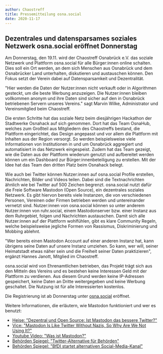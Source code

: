 ```yaml
---
author: Chaostreff
title: Pressemitteilung osna.social
date: 2020-11-17
---
```


## Dezentrales und datensparsames soziales Netzwerk osna.social eröffnet Donnerstag

Am Donnerstag, den 19.11. wird der Chaostreff Osnabrück e.V. das soziale
Netzwerk und Plattform osna.social für alle Bürger:innen online schalten.
Dies soll ein Ort werden, an dem sich Menschen aus Osnabrück und dem
Osnabrücker Land unterhalten, diskutieren und austauschen können. Den
Fokus setzt der Verein dabei auf Datensparsamkeit und Dezentralität.

&quot;Hier werden die Daten der Nutzer:innen nicht verkauft oder in
Algorithmen gesteckt, um die beste Werbung anzuzeigen. Die Nutzer:innen
bleiben vollkommen anonym und ihre Daten sind sicher auf den in Osnabrück
betriebenen Servern unseres Vereins.&quot; sagt Marvin Wilke,
Administrator und Vereinsmitglied beim Chaostreff.

Die ersten Schritte hat das soziale Netz beim diesjährigen Hackathon der
Stadtwerke Osnahack auf sich genommen. Dort hat das Team OsnaHub, welches
zum Großteil aus Mitgliedern des Chaostreffs bestand, die Plattform
eingerichtet, das Design angepasst und vor allem die Plattform mit
Inhalten aus der Region versorgt. So werden beispielsweise viele
Informationen von Institutionen in und um Osnabrück aggregiert und
automatisiert in das Netzwerk eingespeist. Zudem hat das Team gezeigt, wie
die Daten aus der Plattform wiederum genutzt und aufbereitet werden können
um ein Dashboard zur Bürger:innenbeteiligung zu erstellen. Mit der Idee
hat das Team den dritten Platz beim Osnahack belegt.

Wie auch bei Twitter können Nutzer:innen auf osna.social Profile
erstellen, Nachrichten, Bilder und Videos teilen. Dabei sind die
Textnachrichten ähnlich wie bei Twitter auf 500 Zeichen begrenzt.
osna.social nutzt dafür die Freie Software Mastodon (Open Source), ein
dezentrales soziales Netzwerk. Es gibt hiervon bereits viele Instanzen,
die von verschiedenen Personen, Vereinen oder Firmen betrieben werden und
untereinander vernetzt sind. Nutzer:innen von osna.social können so unter
anderem Nutzer:innen von ruhr.social, einem Mastodonserver bzw. einer
Instanz aus dem Ruhrgebiet, folgen und Nachrichten austauschen. Damit sich
alle Nutzer:innen auf der Plattform wohlfühlen, gibt es klare Community
Regeln, welche beispielsweise jegliche Formen von Rassismus,
Diskriminierung und Mobbing ablehnt.

&quot;Wer bereits einen Mastodon Account auf einer anderen Instanz hat,
kann übrigens seine Daten auf unsere Instanz umziehen. So kann, wer will,
seiner Heimatstadt etwas näher sein und die Freiheit seiner Daten
praktizieren&quot;, ergänzt Hannes Janott, Mitglied im Chaostreff.

osna.social wird von Ehrenamtlichen betrieben, das Projekt trägt sich aus
den Mitteln des Vereins und es bestehen keine Interessen Geld mit der
Plattform zu verdienen. Aus diesem Grund werden keine IP-Adressen
gespeichert, keine Daten an Dritte weitergegeben und keine Werbung
geschaltet. Die Nutzung ist für alle Interessierten kostenlos.

Die Registrierung ist ab Donnerstag unter <a href="https://osna.social">osna.social</a> eröffnet.

Weitere Informationen, die erläutern, wie Mastodon funktioniert und wer es
benutzt:

<ul>
  <a href="https://heise.de/-3675432" rel="noreferer" target="_blank">
    <li>
      Heise: &quot;Dezentral und Open Source: Ist Mastodon das bessere
      Twitter?&quot;
    </li>
  </a>
  <a
    href="https://www.vice.com/en/article/783akg/mastodon-is-like-twitter-without-nazis-so-why-are-we-not-using-it"
    rel="noreferer"
    target="_blank"
  >
    <li>
      Vice: &quot;Mastodon Is Like Twitter Without Nazis, So Why Are We Not
      Using It?&quot;
    </li>
  </a>
  <a
    href="https://www.youtube.com/watch?v=IPSbNdBmWKE"
    rel="noreferer"
    target="_blank"
  >
    <li>Youtube Video: &quot;Was ist Mastodon?&quot;</li>
  </a>
  <a
    href="https://www.behoerden-spiegel.de/2020/03/05/twitter-alternative-fuer-behoerden/"
    rel="noreferer"
    target="_blank"
  >
    <li>Behörden Spiegel: &quot;Twitter-Alternative für Behörden&quot;</li>
  </a>
  <a
    href="https://www.behoerden-spiegel.de/2020/10/13/bfdi-startet-alternativen-social-media-kanal/"
    rel="noreferer"
    target="_blank"
  >
    <li>
      Behörden Spiegel: &quot;BfDI startet alternativen Social-Media-Kanal&quot;
    </li>
  </a>
</ul>
